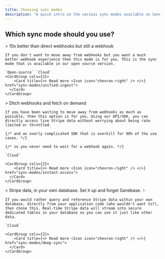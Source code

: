 ```yaml
---
title: Choosing sync modes
description: "A quick intro on the various sync modes available on Sanebase"
---
```


## Which sync mode should you use?

<Steps titleSize="h3">
  <Step title="Unified Ingest" icon="merge">
    > 10x better than direct webhooks but still a webhook

    If you don't want to move away from webhooks but you want a much better webhook experience then this mode is for you. This is the sync mode that is available in our open source version.

    `Open-source` `Cloud`
    <CardGroup cols={2}>
        <Card title={<> Read more <Icon icon="chevron-right" /> </>}  href="sync-modes/unified-ingest">
      </Card>
    </CardGroup>

  </Step>
  <Step title="Instant Access" icon="zap">
    > Ditch webhooks and fetch on demand

    If you have been waiting to move away from webhooks as much as possible, then this option is for you. Using our API/SDK, you can directly access live Stripe data without worrying about being rate limited or throttled.

    {/* and an overly complicated SDK that is overkill for 90% of the use cases. */}

    {/* so you never need to wait for a webhook again. */}

    `Cloud`

    <CardGroup cols={2}>
        <Card title={<> Read more <Icon icon="chevron-right" /> </>}  href="sync-modes/instant-access">
      </Card>
    </CardGroup>

  </Step>
  <Step title="Deep Sync" icon="database-zap">
    > Stripe data, in your own database. Set it up and forget Sanebase. ✨

    If you would rather query and reference Stripe data within your own database, directly from your application code (who wouldn't want to?), then chose this. Real-time Stripe data will stream into secure dedicated tables in your database so you can use it just like other data.

    `Cloud`

    <CardGroup cols={2}>
        <Card title={<> Read more <Icon icon="chevron-right" /> </>}  href="sync-modes/deep-sync">
      </Card>
    </CardGroup>

  </Step>
</Steps>
